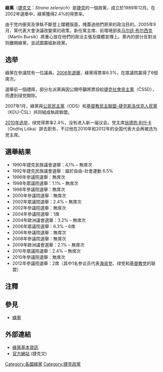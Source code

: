 {{Infobox political party
|country       = 捷克
|party_name    = 綠黨
|native_name   = Strana zelených
|colorcode     = #009900
|party_logo    = [[Image:Logo_Zeleni_nove.svg|170px]]
|flag = [[File:Flag_of_Green_Party_(Czech_Republic).svg|200px]] 
|leader        = [[翁德热·利什卡|翁德热·利什卡]]
|foundation    = 1989
|ideology      = [[绿色政治|绿色政治]]<ref name=Nordsieck>{{cite web|url=http://www.parties-and-elections.eu/czechrepublic.html|url-status=dead|archive-url=https://web.archive.org/web/20130729014727/http://www.parties-and-elections.eu/czechrepublic.html|archive-date=29 July 2013|year=2010|title=Czech Republic|last=Nordsieck|first=Wolfram|website=Parties and Elections in Europe}}</ref><br>[[社会自由主义|社会自由主义]]<ref name=Nordsieck/><br>[[亲欧洲主义|亲欧洲主义]]<ref>{{cite web|url=http://www.zeleni.cz/zeleni-evropa-musi-zahajit-jednani-o-sve-federalizaci/|title=Zelení: Evropa musí zahájit jednání o své federalizaci – Strana zelených|date=24 June 2016|work=zeleni.cz|access-date=13 October 2016|archive-url=https://web.archive.org/web/20160904203111/http://www.zeleni.cz/zeleni-evropa-musi-zahajit-jednani-o-sve-federalizaci/|archive-date=4 September 2016|url-status=dead}}</ref>
| position      = [[中间主义|中间派]]至[[中间偏左|中间偏左]]<ref>{{Cite journal |last1=Miller |first1=William |last2=Vedrashko |first2=Alexandra |date=2009-09-22 |title=Christian democracy in the Czech lands |journal=The Prague Journal of Central European Affairs |publisher=|volume= |issue= |pages= |url= |doi= }}</ref><ref>{{Cite news |title=U. Michigan Prof Considers Bid For Czech Presidency |first=Julie |last=Rowe |newspaper=[[CBS_News|CBS News]] |date=2007-11-09 |url=http://www.cbsnews.com/stories/2007/11/09/politics/uwire/main3483023.shtml |accessdate=2011-09-03 |archive-date=2011-01-30 |archive-url=https://web.archive.org/web/20110130144345/http://www.cbsnews.com/stories/2007/11/09/politics/uwire/main3483023.shtml |dead-url=no }}</ref><ref>{{Cite news |title=Q&A: Czech election |first= |last= |publisher=BBC News |date=2006-06-04 |url=http://news.bbc.co.uk/1/hi/world/europe/5034006.stm |accessdate=2011-09-03 |archive-date=2008-12-03 |archive-url=https://web.archive.org/web/20081203221802/http://news.bbc.co.uk/1/hi/world/europe/5034006.stm |dead-url=no }}</ref>
|international = [[全球綠人|全球綠人]]
|european      = [[歐洲綠黨|歐洲綠黨]]
|colours       = 綠色
|headquarters  = Senovážné nám. 2, Prague
|website       = [http://volby.zeleni.cz/ http://volby.zeleni.cz/]
|seats1_title  = [[捷克眾議院|眾議院]]
|seats1        = {{Infobox political party/seats|0|200|hex=#009900}}
|seats2_title  = [[捷克參議院|參議院]]<ref>[http://senat.cz/senatori/index.php?lng=en&ke_dni=18.4.2014&O=9&par_2=3 捷克參議員列表（英）] {{Wayback|url=http://senat.cz/senatori/index.php?lng=en&ke_dni=18.4.2014&O=9&par_2=3 |date=20140419012551 }}，檢索日期：2014年4月18日</ref>
|seats2        = {{Infobox political party/seats|4|81|hex=#009900}}
|seats3_title  = [[歐洲議會|歐洲議會]]
|seats3        = {{Infobox political party/seats|0|22|hex=#009900}}
|seats4_title  = 地方議會
|seats4        = {{Infobox political party/seats|323|62178|hex=#009900}}
}}
'''綠黨'''（[[捷克语|捷克文]]：''Strana zelených''）是[[捷克|捷克]]的一個政黨，成立於1989年12月。在2002年選舉中，綠黨獲得2.4%的得票率。

由于党内衝突及爭執不斷登上媒體版面，掩蓋過他們原來的政治目的。2005年9月，黨代表大會決議改變黨的政策，新任黨主席、前環境部長[[马尔廷·布尔西克|马尔廷·布尔西克]]（Martin Bursík）將重心放在他們的政治主張及媒體宣傳上。黨內的部分反對派则離開綠黨，並試圖籌組新政黨。
==选举==
綠黨在參議院有一位議員。[[2006年捷克大选|2006年選舉]]，綠黨得票率6.3%，在眾議院贏得了6個席次。

選舉前一個禮拜，部分左派黨員因公開呼籲將票投給[[捷克社會民主黨|捷克社會民主黨]]（ČSSD），而遭到绿党開除。

2007年1月，綠黨與[[公民民主黨|公民民主黨]]（ODS）和[[基督教民主聯盟-捷克斯洛伐克人民黨|基督教民主聯盟-捷克斯洛伐克人民黨]]（KDU–ČSL）共同組成執政聯盟。

[[2010年捷克大选|2010年选举]]，绿党得票率2.4%，没有进入新一届议会。党主席[[翁德热·利什卡|翁德热·利什卡]]（Ondřej Liška）辞去职务，不过他在2010年和2012年的全国代表大会再被选为党主席。
== 選舉結果 ==
*1990年捷克民族議會選舉：4,1% – 無席次
*1992年捷克民族議會選舉：屬於自由-社會運動 6.5% 
*1996年參議院選舉：無席次
*1998年眾議院選舉：1.1% – 無席次
*1998年參議院選舉：無席次
*2000年參議院選舉：無席次
*2002年眾議院選舉：2.4% – 無席次
*2002年參議院選舉：無席次
*2004年參議院選舉：1席
*2004年歐洲議會選舉：3.2% – 無席次
*2006年眾議院選舉：6.3% – 6席
*2006年參議院選舉：無席次
*2008年參議院選舉：無席次
*2009年歐洲議會選舉：2.1% – 無席次
*2010年眾議院選舉：2.4% – 無席次
*2010年參議院選舉：無席次
*2012年參議院選舉：2席（其中1名参议员代表[[捷克海盗党|海盗党]]、绿党和[[基督教民主联盟－捷克斯洛伐克人民党|基督教党]]的联盟）

==注釋==
{{reflist}}

== 參見 ==
*[[綠黨|綠黨]]

==外部連結==
* [https://web.archive.org/web/20060901003711/http://www.europeangreens.org/peopleandparties/members/czechrepublic.html 綠黨基本資訊]
* [http://www.zeleni.cz/ 官方網站] {{Wayback|url=http://www.zeleni.cz/ |date=20010331011127 }} (捷克文)

{{捷克政黨}}
{{綠黨}}
{{Authority control}}

[[Category:各國綠黨|Category:各國綠黨]]
[[Category:捷克政黨|Category:捷克政黨]]
